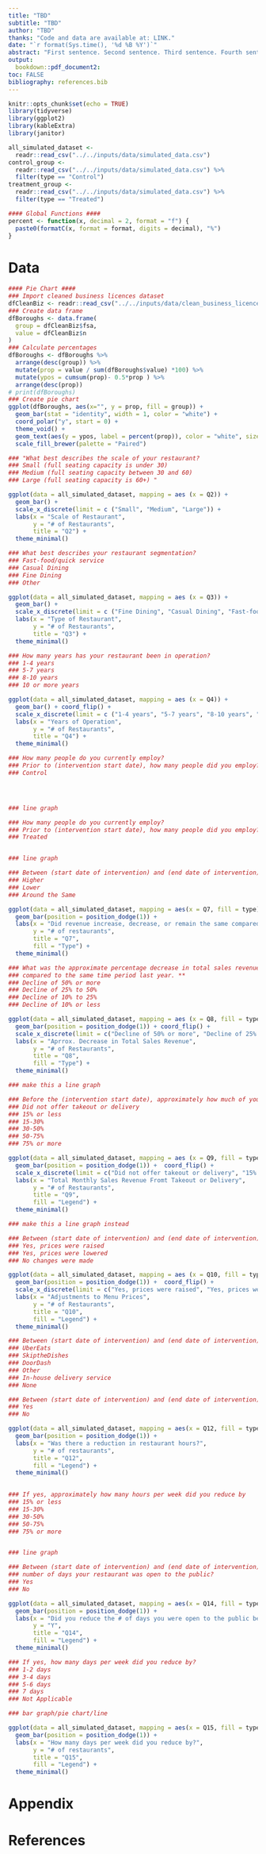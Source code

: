 ```yaml
---
title: "TBD"
subtitle: "TBD"
author: "TBD"
thanks: "Code and data are available at: LINK."
date: "`r format(Sys.time(), '%d %B %Y')`"
abstract: "First sentence. Second sentence. Third sentence. Fourth sentence."
output:
  bookdown::pdf_document2:
toc: FALSE
bibliography: references.bib
---
```


```r
knitr::opts_chunk$set(echo = TRUE)
library(tidyverse)
library(ggplot2)
library(kableExtra)
library(janitor)

all_simulated_dataset <- 
  readr::read_csv("../../inputs/data/simulated_data.csv")
control_group <-
  readr::read_csv("../../inputs/data/simulated_data.csv") %>%
  filter(type == "Control")
treatment_group <-
  readr::read_csv("../../inputs/data/simulated_data.csv") %>%
  filter(type == "Treated")
```

```r
#### Global Functions ####
percent <- function(x, decimal = 2, format = "f") {   
  paste0(formatC(x, format = format, digits = decimal), "%")
}
```

# Data

```r
#### Pie Chart ####
### Import cleaned business licences dataset
dfCleanBiz <- readr::read_csv("../../inputs/data/clean_business_licences.csv")
### Create data frame
dfBoroughs <- data.frame(
  group = dfCleanBiz$fsa,
  value = dfCleanBiz$n
)
### Calculate percentages
dfBoroughs <- dfBoroughs %>% 
  arrange(desc(group)) %>%
  mutate(prop = value / sum(dfBoroughs$value) *100) %>%
  mutate(ypos = cumsum(prop)- 0.5*prop ) %>%
  arrange(desc(prop))
# print(dfBoroughs)
### Create pie chart
ggplot(dfBoroughs, aes(x="", y = prop, fill = group)) +
  geom_bar(stat = "identity", width = 1, color = "white") +
  coord_polar("y", start = 0) +
  theme_void() + 
  geom_text(aes(y = ypos, label = percent(prop)), color = "white", size=3) +
  scale_fill_brewer(palette = "Paired")
```

```r
### "What best describes the scale of your restaurant?
### Small (full seating capacity is under 30)
### Medium (full seating capacity between 30 and 60)
### Large (full seating capacity is 60+) "

ggplot(data = all_simulated_dataset, mapping = aes (x = Q2)) +
  geom_bar() +
  scale_x_discrete(limit = c ("Small", "Medium", "Large")) +
  labs(x = "Scale of Restaurant",
       y = "# of Restaurants",
       title = "Q2") +
  theme_minimal()

```

```r
### What best describes your restaurant segmentation?
### Fast-food/quick service
### Casual Dining
### Fine Dining
### Other

ggplot(data = all_simulated_dataset, mapping = aes (x = Q3)) +
  geom_bar() +
  scale_x_discrete(limit = c ("Fine Dining", "Casual Dining", "Fast-food/quick service", "Other")) +
  labs(x = "Type of Restaurant",
       y = "# of Restaurants",
       title = "Q3") +
  theme_minimal()


```

```r
### How many years has your restaurant been in operation?
### 1-4 years
### 5-7 years
### 8-10 years
### 10 or more years

ggplot(data = all_simulated_dataset, mapping = aes (x = Q4)) +
  geom_bar() + coord_flip() +
  scale_x_discrete(limit = c ("1-4 years", "5-7 years", "8-10 years", "10 or more years")) +
  labs(x = "Years of Operation",
       y = "# of Restaurants",
       title = "Q4") +
  theme_minimal()

```

```r
### How many people do you currently employ?
### Prior to (intervention start date), how many people did you employ?
### Control




### line graph

```

```r
### How many people do you currently employ?
### Prior to (intervention start date), how many people did you employ?
### Treated


### line graph

```

```r
### Between (start date of intervention) and (end date of intervention) was your total sales revenue higher, lower, or about the same as it was ### during the same length of time last month.**
### Higher
### Lower
### Around the Same

ggplot(data = all_simulated_dataset, mapping = aes(x = Q7, fill = type)) + 
  geom_bar(position = position_dodge(1)) +
  labs(x = "Did revenue increase, decrease, or remain the same compared to last month?",
       y = "# of restaurants",
       title = "Q7",
       fill = "Type") +
  theme_minimal()

```

```r
### What was the approximate percentage decrease in total sales revenue between (start date of intervention) and (end date of intervention) 
### compared to the same time period last year. **
### Decline of 50% or more
### Decline of 25% to 50%
### Decline of 10% to 25%
### Decline of 10% or less

ggplot(data = all_simulated_dataset, mapping = aes (x = Q8, fill = type)) +
  geom_bar(position = position_dodge(1)) + coord_flip() +
  scale_x_discrete(limit = c("Decline of 50% or more", "Decline of 25% to 50%", "Decline of 10% to 25%", "Decline of 10% or less")) + 
  labs(x = "Aprrox. Decrease in Total Sales Revenue",
       y = "# of Restaurants",
       title = "Q8",
       fill = "Type") +
  theme_minimal()

### make this a line graph

```

```r
### Before the (intervention start date), approximately how much of your total monthly sales revenue came from takeout or delivery?
### Did not offer takeout or delivery
### 15% or less
### 15-30%
### 30-50%
### 50-75%
### 75% or more

ggplot(data = all_simulated_dataset, mapping = aes (x = Q9, fill = type)) +
  geom_bar(position = position_dodge(1)) +  coord_flip() + 
  scale_x_discrete(limit = c("Did not offer takeout or delivery", "15% or less", "15-30%", "30-50%", "50-75%", "75% or more")) + 
  labs(x = "Total Monthly Sales Revenue Fromt Takeout or Delivery",
       y = "# of Restaurants",
       title = "Q9",
       fill = "Legend") +
  theme_minimal()

### make this a line graph instead
```

```r
### Between (start date of intervention) and (end date of intervention), did you make any adjustments to your menu prices?
### Yes, prices were raised
### Yes, prices were lowered
### No changes were made

ggplot(data = all_simulated_dataset, mapping = aes (x = Q10, fill = type)) +
  geom_bar(position = position_dodge(1)) +  coord_flip() + 
  scale_x_discrete(limit = c("Yes, prices were raised", "Yes, prices were lowered", "No changes were made")) + 
  labs(x = "Adjustments to Menu Prices",
       y = "# of Restaurants",
       title = "Q10",
       fill = "Legend") +
  theme_minimal()

```


```r
### Between (start date of intervention) and (end date of intervention), which food courier service did you receive the most orders from?
### UberEats
### SkiptheDishes 
### DoorDash
### Other
### In-house delivery service
### None

```


```r
### Between (start date of intervention) and (end date of intervention) did you reduce your ### restaurant’s hours of operation?
### Yes
### No

ggplot(data = all_simulated_dataset, mapping = aes(x = Q12, fill = type)) +
  geom_bar(position = position_dodge(1)) +
  labs(x = "Was there a reduction in restaurant hours?",
       y = "# of restaurants",
       title = "Q12",
       fill = "Legend") +
  theme_minimal()
  

```

```r
### If yes, approximately how many hours per week did you reduce by
### 15% or less
### 15-30%
### 30-50%
### 50-75%
### 75% or more


### line graph

```


```r
### Between (start date of intervention) and (end date of intervention) did you reduce the 
### number of days your restaurant was open to the public?
### Yes
### No 

ggplot(data = all_simulated_dataset, mapping = aes(x = Q14, fill = type)) +
  geom_bar(position = position_dodge(1)) +
  labs(x = "Did you reduce the # of days you were open to the public between (start date) and (end date)?",
       y = "Y",
       title = "Q14",
       fill = "Legend") +
  theme_minimal()

```


```r
### If yes, how many days per week did you reduce by?
### 1-2 days
### 3-4 days
### 5-6 days
### 7 days
### Not Applicable

### bar graph/pie chart/line

ggplot(data = all_simulated_dataset, mapping = aes(x = Q15, fill = type)) +
  geom_bar(position = position_dodge(1)) +
  labs(x = "How many days per week did you reduce by?",
       y = "# of restaurants",
       title = "Q15",
       fill = "Legend") +
  theme_minimal()

```


\newpage

# Appendix {-}

\newpage


# References